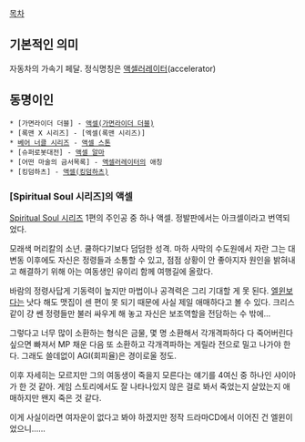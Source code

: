 [[목차]]

== 기본적인 의미 ==
자동차의 가속기 페달. 정식명칭은 [[액셀러레이터]](accelerator)

== 동명이인 ==
 * [가면라이더 더블] - [[액셀(가면라이더 더블)]]
 * [록맨 X 시리즈] - [엑셀(록맨 시리즈)]
 * [[베어 너클 시리즈]] - [[액셀 스톤]]
 * [슈퍼로봇대전] - [[액셀 알마]]
 * [어떤 마술의 금서목록] - [[액셀러레이터(어떤 마술의 금서목록)|액셀러레이터]]의 애칭
 * [킹덤하츠] - [[액셀(킹덤하츠)]]

=== [Spiritual Soul 시리즈]의 액셀 ===
[[Spiritual Soul 시리즈]] 1편의 주인공 중 하나 액셀. 정발판에서는 아크셀이라고 번역되었다.

모래색 머리칼의 소년. 쿨하다기보다 덤덤한 성격. 마하 사막의 수도원에서 자란 그는 대변동 이후에도 자신은 정령들과 소통할 수 있고, 점점 상황이 안 좋아지자 원인을 밝혀내고 해결하기 위해 아는 여동생인 유이리 함께 여행길에 올랐다.

바람의 정령사답게 기동력이 높지만 마법이나 공격력은 그리 기대할 게 못 된다. [[엘윈]]보다는 낫다 해도 맷집이 센 편이 못 되기 때문에 사실 제일 애매하다고 볼 수 있다. 크리스같이 걍 쎈 정령들만 불러 싸우게 해 놓고 자신은 보조역할을 전담하는 수 밖에...

그렇다고 너무 많이 소환하는 형식은 금물, 몇 명 소환해서 각개격파하다 다 죽어버린다 싶으면 빠져서 MP 채운 다음 또 소환하고 각개격파하는 게릴라 전으로 밀고 나가야 한다. 그래도 쓸데없이 AGI(회피율)은 경이로울 정도.

이후 자세히는 모르지만 그의 여동생이 죽을지 모른다는 얘기를 4여신 중 하나인 샤이아가 한 것 같아. 게임 스토리에서도 잘 나타나있지 않은 걸로 봐서 죽었는지 살았는지 애매하지만 왠지 죽은 것 같다.

이게 사실이라면 여자운이 없다고 봐야 하겠지만 정작 드라마CD에서 이어진 건 엘윈이었으니......
